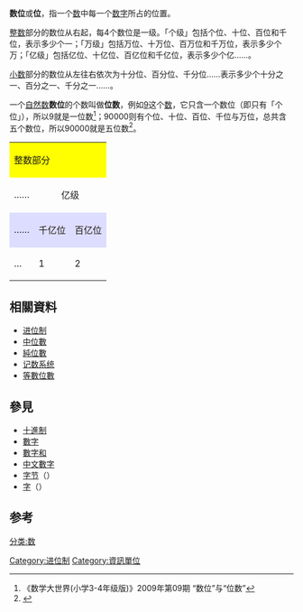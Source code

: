{{about|數學中的數位|資訊系統中的數位|數位}}
{{Redirect|位|-{zh-cn:信息技術; zh-tw:資訊科技;}-中的'''位'''|位元}}

'''数位'''或'''位'''，指一个[[数|数]]中每一个[[数字|数字]]所占的位置。

[[整数|整数]]部分的数位从右起，每4个数位是一级。「个级」包括个位、十位、百位和千位，表示多少个一；「万级」包括万位、十万位、百万位和千万位，表示多少个万；「亿级」包括亿位、十亿位、百亿位和千亿位，表示多少个亿……。

[[小数|小数]]部分的数位从左往右依次为十分位、百分位、千分位……表示多少个十分之一、百分之一、千分之一……。

一个[[自然数|自然数]]'''数位'''的个数叫做'''位数'''，例如[[9|9]]这个[[数|数]]，它只含一个数位（即只有「个位」），所以9就是一位数<ref> 《数学大世界(小学3-4年级版)》2009年第09期 “数位”与“位数”</ref>；90000则有个位、十位、百位、千位与万位，总共含五个数位，所以90000就是五位数<ref>{{Cite web |url=http://www.eywedu.net/Article/HTML/2346.html |title=数字、数位和位数-数学故事 |access-date=2017-11-01 |archive-url=https://web.archive.org/web/20171107004013/http://www.eywedu.net/Article/HTML/2346.html |archive-date=2017-11-07 |dead-url=yes }}</ref>。

{|class="wikitable" style="text-align:center;"  width="100%"
|-
|colspan=13 style="background-color:#FF0"|整数部分|| ||colspan=4 style="background-color:#FF0"|小数部分
|-
|……||colspan=4 align="center"|亿级||colspan=4 align="center"|万级||colspan=4 align="center"|个级||||colspan=3 align="center"|千分级||……
|-
!style="background-color:#DDF;"|
……
!style="background-color:#DDF;"|
千亿位 
!style="background-color:#DDF;"|
百亿位
!style="background-color:#DDF;"|
十亿位
!style="background-color:#DDF;"|
亿位
!style="background-color:#DDF;"|
千万位
!style="background-color:#DDF;"|
百万位
!style="background-color:#DDF;"|
十万位
!style="background-color:#DDF;"|
万位
!style="background-color:#DDF;"|
千位
!style="background-color:#DDF;"|
百位
!style="background-color:#DDF;"|
十位
!style="background-color:#DDF;"|
个位
!style="background-color:#DDF;"|
[[小数点|小数点]]
!style="background-color:#DDF;"|
十分位
!style="background-color:#DDF;"|
百分位
!style="background-color:#DDF;"|
千分位
!style="background-color:#DDF;"|
……
|-
|…||1||2||3||4||5||6||7||8||9||0||9||8||.||7||5||4||…
|}

==相關資料==
*[[进位制|进位制]]
*[[中位數|中位數]]
*[[純位數|純位數]]
*[[记数系统|记数系统]]
*[[等數位數|等數位數]]

==參見==
* [[十進制|十進制]]
* [[數字|數字]]
* [[數字和|數字和]]
* [[中文數字|中文數字]]
* [[字节|字节]]（{{Lang|en|byte}}）
* [[字|字]]（{{Lang|en|word}}）

==参考==
{{reflist}}

[[分类:数|分类:数]]
[[Category:进位制|Category:进位制]]
[[Category:資訊單位|Category:資訊單位]]

{{pns}}